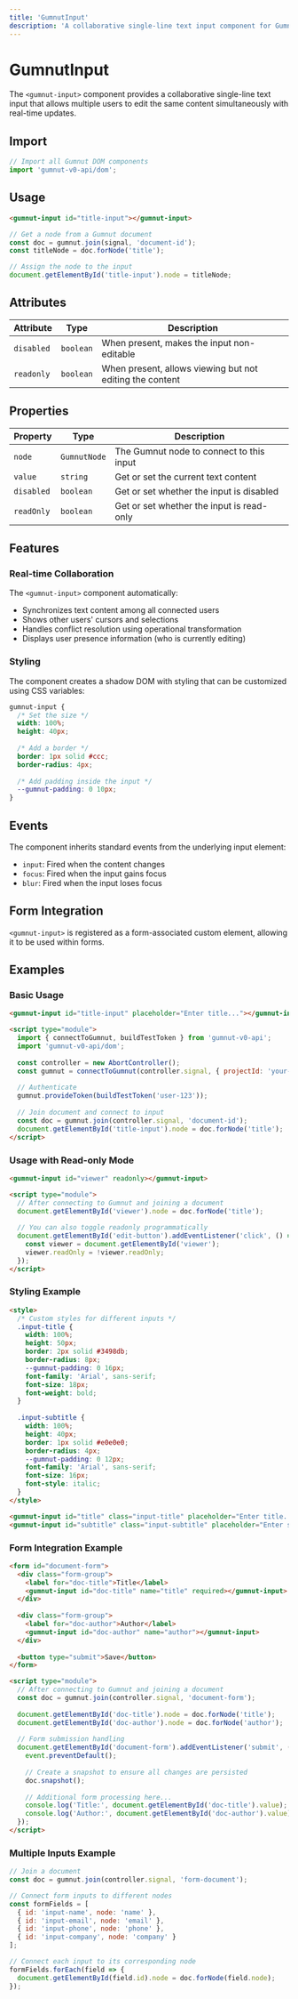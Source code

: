 ```yaml
---
title: 'GumnutInput'
description: 'A collaborative single-line text input component for Gumnut'
---
```


# GumnutInput

The `<gumnut-input>` component provides a collaborative single-line text input that allows multiple users to edit the same content simultaneously with real-time updates.

## Import

```javascript
// Import all Gumnut DOM components
import 'gumnut-v0-api/dom';
```

## Usage

```html
<gumnut-input id="title-input"></gumnut-input>
```

```javascript
// Get a node from a Gumnut document
const doc = gumnut.join(signal, 'document-id');
const titleNode = doc.forNode('title');

// Assign the node to the input
document.getElementById('title-input').node = titleNode;
```

## Attributes

| Attribute | Type | Description |
| --------- | ---- | ----------- |
| `disabled` | `boolean` | When present, makes the input non-editable |
| `readonly` | `boolean` | When present, allows viewing but not editing the content |

## Properties

| Property | Type | Description |
| -------- | ---- | ----------- |
| `node` | `GumnutNode` | The Gumnut node to connect to this input |
| `value` | `string` | Get or set the current text content |
| `disabled` | `boolean` | Get or set whether the input is disabled |
| `readOnly` | `boolean` | Get or set whether the input is read-only |

## Features

### Real-time Collaboration

The `<gumnut-input>` component automatically:

- Synchronizes text content among all connected users
- Shows other users' cursors and selections
- Handles conflict resolution using operational transformation
- Displays user presence information (who is currently editing)

### Styling

The component creates a shadow DOM with styling that can be customized using CSS variables:

```css
gumnut-input {
  /* Set the size */
  width: 100%;
  height: 40px;
  
  /* Add a border */
  border: 1px solid #ccc;
  border-radius: 4px;
  
  /* Add padding inside the input */
  --gumnut-padding: 0 10px;
}
```

## Events

The component inherits standard events from the underlying input element:

- `input`: Fired when the content changes
- `focus`: Fired when the input gains focus
- `blur`: Fired when the input loses focus

## Form Integration

`<gumnut-input>` is registered as a form-associated custom element, allowing it to be used within forms.

## Examples

### Basic Usage

```html
<gumnut-input id="title-input" placeholder="Enter title..."></gumnut-input>

<script type="module">
  import { connectToGumnut, buildTestToken } from 'gumnut-v0-api';
  import 'gumnut-v0-api/dom';
  
  const controller = new AbortController();
  const gumnut = connectToGumnut(controller.signal, { projectId: 'your-project' });
  
  // Authenticate
  gumnut.provideToken(buildTestToken('user-123'));
  
  // Join document and connect to input
  const doc = gumnut.join(controller.signal, 'document-id');
  document.getElementById('title-input').node = doc.forNode('title');
</script>
```

### Usage with Read-only Mode

```html
<gumnut-input id="viewer" readonly></gumnut-input>

<script type="module">
  // After connecting to Gumnut and joining a document
  document.getElementById('viewer').node = doc.forNode('title');
  
  // You can also toggle readonly programmatically
  document.getElementById('edit-button').addEventListener('click', () => {
    const viewer = document.getElementById('viewer');
    viewer.readOnly = !viewer.readOnly;
  });
</script>
```

### Styling Example

```html
<style>
  /* Custom styles for different inputs */
  .input-title {
    width: 100%;
    height: 50px;
    border: 2px solid #3498db;
    border-radius: 8px;
    --gumnut-padding: 0 16px;
    font-family: 'Arial', sans-serif;
    font-size: 18px;
    font-weight: bold;
  }
  
  .input-subtitle {
    width: 100%;
    height: 40px;
    border: 1px solid #e0e0e0;
    border-radius: 4px;
    --gumnut-padding: 0 12px;
    font-family: 'Arial', sans-serif;
    font-size: 16px;
    font-style: italic;
  }
</style>

<gumnut-input id="title" class="input-title" placeholder="Enter title..."></gumnut-input>
<gumnut-input id="subtitle" class="input-subtitle" placeholder="Enter subtitle..."></gumnut-input>
```

### Form Integration Example

```html
<form id="document-form">
  <div class="form-group">
    <label for="doc-title">Title</label>
    <gumnut-input id="doc-title" name="title" required></gumnut-input>
  </div>
  
  <div class="form-group">
    <label for="doc-author">Author</label>
    <gumnut-input id="doc-author" name="author"></gumnut-input>
  </div>
  
  <button type="submit">Save</button>
</form>

<script type="module">
  // After connecting to Gumnut and joining a document
  const doc = gumnut.join(controller.signal, 'document-form');
  
  document.getElementById('doc-title').node = doc.forNode('title');
  document.getElementById('doc-author').node = doc.forNode('author');
  
  // Form submission handling
  document.getElementById('document-form').addEventListener('submit', (event) => {
    event.preventDefault();
    
    // Create a snapshot to ensure all changes are persisted
    doc.snapshot();
    
    // Additional form processing here...
    console.log('Title:', document.getElementById('doc-title').value);
    console.log('Author:', document.getElementById('doc-author').value);
  });
</script>
```

### Multiple Inputs Example

```javascript
// Join a document
const doc = gumnut.join(controller.signal, 'form-document');

// Connect form inputs to different nodes
const formFields = [
  { id: 'input-name', node: 'name' },
  { id: 'input-email', node: 'email' },
  { id: 'input-phone', node: 'phone' },
  { id: 'input-company', node: 'company' }
];

// Connect each input to its corresponding node
formFields.forEach(field => {
  document.getElementById(field.id).node = doc.forNode(field.node);
});
```